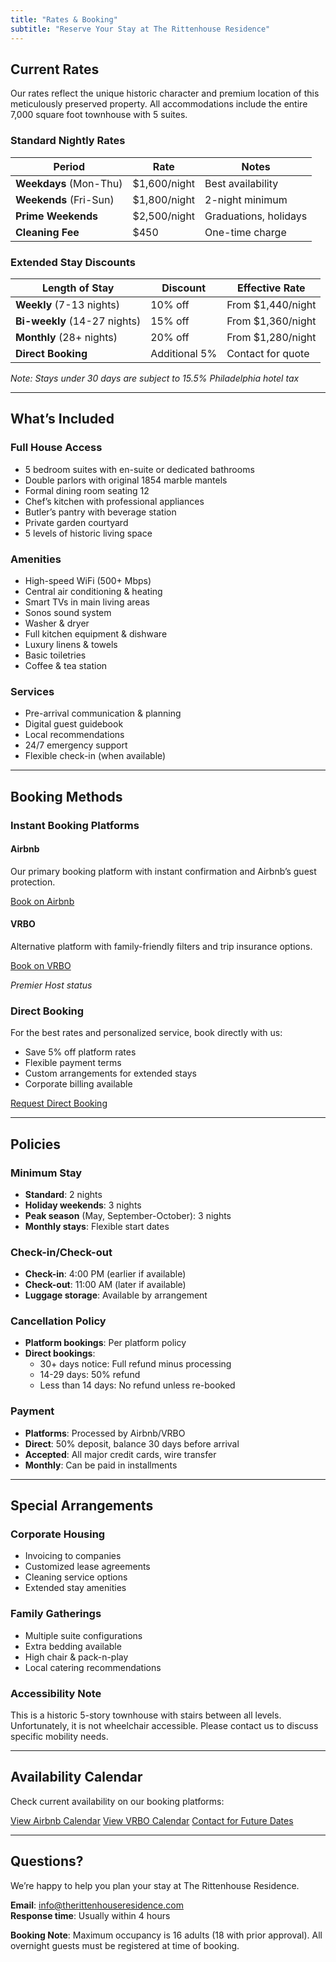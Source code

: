 ```yaml
---
title: "Rates & Booking"
subtitle: "Reserve Your Stay at The Rittenhouse Residence"
---
```


## Current Rates

Our rates reflect the unique historic character and premium location of this meticulously preserved property. All accommodations include the entire 7,000 square foot townhouse with 5 suites.

### Standard Nightly Rates

::: {.rates-table}
| Period | Rate | Notes |
|--------|------|-------|
| **Weekdays** (Mon-Thu) | $1,600/night | Best availability |
| **Weekends** (Fri-Sun) | $1,800/night | 2-night minimum |
| **Prime Weekends** | $2,500/night | Graduations, holidays |
| **Cleaning Fee** | $450 | One-time charge |
:::

### Extended Stay Discounts

| Length of Stay | Discount | Effective Rate |
|----------------|----------|----------------|
| **Weekly** (7-13 nights) | 10% off | From $1,440/night |
| **Bi-weekly** (14-27 nights) | 15% off | From $1,360/night |
| **Monthly** (28+ nights) | 20% off | From $1,280/night |
| **Direct Booking** | Additional 5% | Contact for quote |

*Note: Stays under 30 days are subject to 15.5% Philadelphia hotel tax*

---

## What's Included

### Full House Access
- 5 bedroom suites with en-suite or dedicated bathrooms
- Double parlors with original 1854 marble mantels
- Formal dining room seating 12
- Chef's kitchen with professional appliances
- Butler's pantry with beverage station
- Private garden courtyard
- 5 levels of historic living space

### Amenities
- High-speed WiFi (500+ Mbps)
- Central air conditioning & heating
- Smart TVs in main living areas
- Sonos sound system
- Washer & dryer
- Full kitchen equipment & dishware
- Luxury linens & towels
- Basic toiletries
- Coffee & tea station

### Services
- Pre-arrival communication & planning
- Digital guest guidebook
- Local recommendations
- 24/7 emergency support
- Flexible check-in (when available)

---

## Booking Methods

### Instant Booking Platforms

::: {.booking-cards}
::: {.card}
#### Airbnb
Our primary booking platform with instant confirmation and Airbnb's guest protection.

[Book on Airbnb](https://www.airbnb.com/rooms/6000930){.btn .btn-primary}
:::

::: {.card}
#### VRBO
Alternative platform with family-friendly filters and trip insurance options.

[Book on VRBO](https://www.vrbo.com/757481){.btn .btn-primary}

*Premier Host status*
:::
:::

### Direct Booking

For the best rates and personalized service, book directly with us:

- Save 5% off platform rates
- Flexible payment terms
- Custom arrangements for extended stays
- Corporate billing available

[Request Direct Booking](contact.qmd){.btn .btn-outline-primary .btn-lg}

---

## Policies

### Minimum Stay
- **Standard**: 2 nights
- **Holiday weekends**: 3 nights
- **Peak season** (May, September-October): 3 nights
- **Monthly stays**: Flexible start dates

### Check-in/Check-out
- **Check-in**: 4:00 PM (earlier if available)
- **Check-out**: 11:00 AM (later if available)
- **Luggage storage**: Available by arrangement

### Cancellation Policy
- **Platform bookings**: Per platform policy
- **Direct bookings**:
  - 30+ days notice: Full refund minus processing
  - 14-29 days: 50% refund
  - Less than 14 days: No refund unless re-booked

### Payment
- **Platforms**: Processed by Airbnb/VRBO
- **Direct**: 50% deposit, balance 30 days before arrival
- **Accepted**: All major credit cards, wire transfer
- **Monthly**: Can be paid in installments

---

## Special Arrangements

### Corporate Housing
- Invoicing to companies
- Customized lease agreements
- Cleaning service options
- Extended stay amenities

### Family Gatherings
- Multiple suite configurations
- Extra bedding available
- High chair & pack-n-play
- Local catering recommendations

### Accessibility Note
This is a historic 5-story townhouse with stairs between all levels. Unfortunately, it is not wheelchair accessible. Please contact us to discuss specific mobility needs.

---

## Availability Calendar

Check current availability on our booking platforms:

::: {.calendar-links}
[View Airbnb Calendar](https://www.airbnb.com/rooms/6000930){.btn .btn-outline-primary}
[View VRBO Calendar](https://www.vrbo.com/757481){.btn .btn-outline-primary}
[Contact for Future Dates](contact.qmd){.btn .btn-outline-primary}
:::

---

## Questions?

We're happy to help you plan your stay at The Rittenhouse Residence.

**Email**: [info@therittenhouseresidence.com](mailto:info@therittenhouseresidence.com)  
**Response time**: Usually within 4 hours

::: {.alert .alert-info}
**Booking Note**: Maximum occupancy is 16 adults (18 with prior approval). All overnight guests must be registered at time of booking.
:::